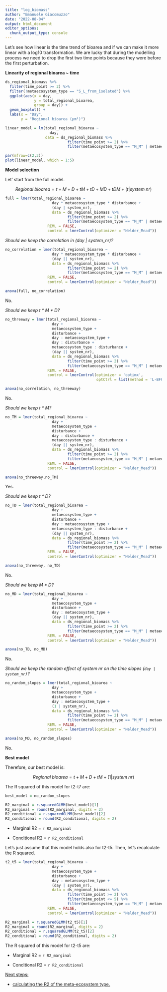 ```yaml
---
title: "log_biomass"
author: "Emanuele Giacomuzzo"
date: "2022-08-04"
output: html_document
editor_options: 
  chunk_output_type: console
---
```


Let's see how linear is the time trend of bioarea and if we can make it more linear with a log10 transformation. We are lucky that during the modelling process we need to drop the first two time points because they were before the first perturbation.

**Linearity of regional bioarea \~ time**

```r
ds_regional_biomass %>%
  filter(time_point >= 2) %>%
  filter(!metaecosystem_type == "S_L_from_isolated") %>%
  ggplot(aes(x = day,
             y = total_regional_bioarea,
             group = day)) +
  geom_boxplot() +
  labs(x = "Day",
       y = "Regional bioarea (µm²)")
```

```r
linear_model = lm(total_regional_bioarea ~ 
                    day, 
                  data = ds_regional_biomass %>% 
                            filter(time_point >= 2) %>%
                            filter(metaecosystem_type == "M_M" | metaecosystem_type == "S_L"))

par(mfrow=c(2,3))
plot(linear_model, which = 1:5)
```

**Model selection**

Let' start from the full model.

$$
Regional \: bioarea = t + M + D + tM + tD + MD + tDM + (t | system \: nr)
$$

```r
full = lmer(total_regional_bioarea ~
                     day * metaecosystem_type * disturbance +
                     (day | system_nr),
                     data = ds_regional_biomass %>%
                            filter(time_point >= 2) %>%
                            filter(metaecosystem_type == "M_M" | metaecosystem_type == "S_L"),
                   REML = FALSE,
                   control = lmerControl(optimizer = "Nelder_Mead"))
```

*Should we keep the correlation in (day \| system_nr)?*

```r
no_correlation = lmer(total_regional_bioarea ~
                     day * metaecosystem_type * disturbance +
                     (day || system_nr),
                     data = ds_regional_biomass %>%
                            filter(time_point >= 2) %>%
                            filter(metaecosystem_type == "M_M" | metaecosystem_type == "S_L"),
                   REML = FALSE,
                   control = lmerControl(optimizer = "Nelder_Mead"))

anova(full, no_correlation)
```

No.

*Should we keep t \* M \* D?*

```r
no_threeway = lmer(total_regional_bioarea ~
                     day +
                     metaecosystem_type +
                     disturbance +
                     day : metaecosystem_type + 
                     day : disturbance +
                     metaecosystem_type : disturbance + 
                     (day || system_nr),
                     data = ds_regional_biomass %>%
                            filter(time_point >= 2) %>%
                            filter(metaecosystem_type == "M_M" | metaecosystem_type == "S_L"),
                   REML = FALSE,
                   control = lmerControl(optimizer = 'optimx', 
                                         optCtrl = list(method = 'L-BFGS-B')))

anova(no_correlation, no_threeway)
```

No.

*Should we keep t \* M?*

```r
no_TM = lmer(total_regional_bioarea ~
                     day +
                     metaecosystem_type +
                     disturbance +
                     day : disturbance +
                     metaecosystem_type : disturbance + 
                     (day || system_nr),
                     data = ds_regional_biomass %>%
                            filter(time_point >= 2) %>%
                            filter(metaecosystem_type == "M_M" | metaecosystem_type == "S_L"),
                   REML = FALSE,
                   control = lmerControl(optimizer = "Nelder_Mead"))

anova(no_threeway,no_TM)
```

Yes.

*Should we keep t \* D?*

```r
no_TD = lmer(total_regional_bioarea ~
                     day +
                     metaecosystem_type +
                     disturbance +
                     day : metaecosystem_type + 
                     metaecosystem_type : disturbance + 
                     (day || system_nr),
                     data = ds_regional_biomass %>%
                            filter(time_point >= 2) %>%
                            filter(metaecosystem_type == "M_M" | metaecosystem_type == "S_L"),
                   REML = FALSE,
                   control = lmerControl(optimizer = "Nelder_Mead"))

anova(no_threeway, no_TD)
```

No.

*Should we keep M \* D?*

```r
no_MD = lmer(total_regional_bioarea ~
                     day +
                     metaecosystem_type +
                     disturbance +
                     day : metaecosystem_type + 
                     (day || system_nr),
                     data = ds_regional_biomass %>%
                            filter(time_point >= 2) %>%
                            filter(metaecosystem_type == "M_M" | metaecosystem_type == "S_L"),
                   REML = FALSE,
                   control = lmerControl(optimizer = "Nelder_Mead"))

anova(no_TD, no_MD)
```

No.

*Should we keep the random effect of system nr on the time slopes (`day | system_nr)`?*

```r
no_random_slopes = lmer(total_regional_bioarea ~
                     day +
                     metaecosystem_type +
                     disturbance +
                     day : metaecosystem_type + 
                     (1 | system_nr),
                     data = ds_regional_biomass %>%
                            filter(time_point >= 2) %>%
                            filter(metaecosystem_type == "M_M" | metaecosystem_type == "S_L"),
                   REML = FALSE,
                   control = lmerControl(optimizer = "Nelder_Mead"))

anova(no_MD, no_random_slopes)
```

No.

**Best model**

Therefore, our best model is:

$$
Regional \: bioarea = t + M + D + tM + (1 | system \: nr) 
$$

The R squared of this model for t2-t7 are:

```r
best_model = no_random_slopes

R2_marginal = r.squaredGLMM(best_model)[1]
R2_marginal = round(R2_marginal, digits = 2)
R2_conditional = r.squaredGLMM(best_model)[2]
R2_conditional = round(R2_conditional, digits = 2)
```

-   Marginal R2 = `r R2_marginal`

-   Conditional R2 = `r R2_conditional`

Let's just assume that this model holds also for t2-t5. Then, let's recalculate the R squared.

```r
t2_t5 = lmer(total_regional_bioarea ~
                     day +
                     metaecosystem_type +
                     disturbance +
                     day : metaecosystem_type +
                     (day | system_nr),
                     data = ds_regional_biomass %>%
                            filter(time_point >= 2) %>%
                            filter(time_point <= 5) %>%
                            filter(metaecosystem_type == "M_M" | metaecosystem_type == "S_L"),
                   REML = FALSE,
                   control = lmerControl(optimizer = "Nelder_Mead"))

R2_marginal = r.squaredGLMM(t2_t5)[1]
R2_marginal = round(R2_marginal, digits = 2)
R2_conditional = r.squaredGLMM(t2_t5)[2]
R2_conditional = round(R2_conditional, digits = 2)
```

The R squared of this model for t2-t5 are:

-   Marginal R2 = `r R2_marginal`

-   Conditional R2 = `r R2_conditional`

[Next steps:]{.underline}

-   [calculating the R2 of the meta-ecosystem type.]{.underline}
